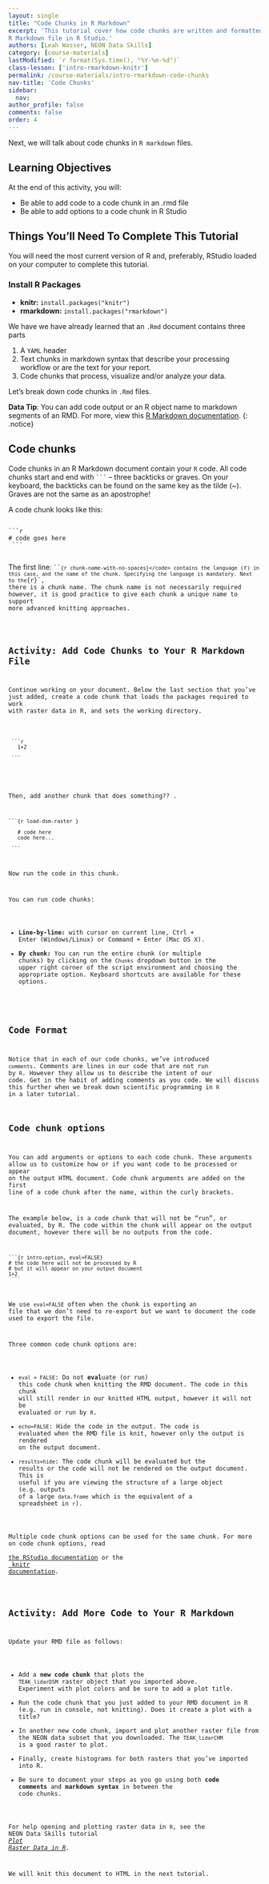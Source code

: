 ```yaml
---
layout: single
title: "Code Chunks in R Markdown"
excerpt: 'This tutorial cover how code chunks are written and formatted within an
R Markdown file in R Studio.'
authors: [Leah Wasser, NEON Data Skills]
category: [course-materials]
lastModified: `r format(Sys.time(), "%Y-%m-%d")`
class-lesson: ['intro-rmarkdown-knitr']
permalink: /course-materials/intro-rmarkdown-code-chunks
nav-title: 'Code Chunks'
sidebar:
  nav:
author_profile: false
comments: false
order: 4
---
```


Next, we will talk about code chunks in `R markdown` files.

<div class='notice--success' markdown="1">

# Learning Objectives
At the end of this activity, you will:

* Be able to add code to a code chunk in an .rmd file
* Be able to add options to a code chunk in R Studio

## Things You’ll Need To Complete This Tutorial

You will need the most current version of R and, preferably, RStudio loaded on
your computer to complete this tutorial.

### Install R Packages

* **knitr:** `install.packages("knitr")`
* **rmarkdown:** `install.packages("rmarkdown")`

</div>

We have we have already learned that an `.Rmd` document contains three parts

1. A `YAML` header
2. Text chunks in markdown syntax that describe your processing workflow or are the text for your report.
3. Code chunks that process, visualize and/or analyze your data.

Let's break down code chunks in `.Rmd` files.


<i class="fa fa-star"></i> **Data Tip**: You can add code output or an R object
name to markdown segments of an RMD. For more, view this
<a href="http://rmarkdown.rstudio.com/authoring_quick_tour.html#inline_r_code" target="_blank"> R Markdown documentation</a>.
{: .notice}

## Code chunks

Code chunks in an R Markdown document contain your `R` code. All code chunks
 start and end with <code>```</code> -- three backticks or
graves. On your keyboard, the backticks can be found on the same key as the
tilde (~). Graves are not the same as an apostrophe!

A code chunk looks like this:

<pre><code>
```r
# code goes here
 ```
 </code></pre>

The first line: <code>```{r chunk-name-with-no-spaces}</code> contains the language (`r`) in this case, and the name of the chunk. Specifying
the language is mandatory. Next to the `{r}`, there is a chunk name. The chunk
name is not necessarily required however, it is good practice to give each
chunk a unique name to support more advanced knitting approaches.

<div class="notice--warning" markdown="1">

## Activity: Add Code Chunks to Your R Markdown File

Continue working on your document. Below the last section that you've just added,
create a code chunk that loads the packages required to work with raster data
in R, and sets the working directory.

<pre>
<code>
 ```r

   1+2

 ```
 </code>
 </pre>


Then, add another chunk that does something?? .

<pre><code>```{r load-dsm-raster }

   # code here
   code here...

 ```</code></pre>

Now run the code in this chunk.

You can run code chunks:

* **Line-by-line:** with cursor on current line, Ctrl + Enter (Windows/Linux) or
Command + Enter (Mac OS X).
* **By chunk:** You can run the entire chunk (or multiple chunks) by
clicking on the `Chunks` dropdown button in the upper right corner of the script
environment and choosing the appropriate option. Keyboard shortcuts are
available for these options.

</div>

## Code Format

Notice that in each of our code chunks, we've introduced `comments`. Comments
are lines in our code that are not run by `R`. However they allow us to describe
the intent of our code. Get in the habit of adding comments as you code. We will discuss this further when we break down scientific programming in `R` in a
later tutorial.

## Code chunk options

You can add arguments or options to each code chunk. These arguments allow
us to customize how or if you want code to be
processed or appear on the output HTML document. Code chunk arguments are added on
the first line of a code
chunk after the name, within the curly brackets.

The example below, is a code chunk that will not be "run", or evaluated, by R.
The code within the chunk will appear on the output document, however there
will be no outputs from the code.

<pre><code>```{r intro-option, eval=FALSE}
# the code here will not be processed by R
# but it will appear on your output document
1+2
 ```</code></pre>

We use `eval=FALSE` often when the chunk is exporting an file that we don't
need to re-export but we want to document the code used to export the file.

Three common code chunk options are:

* `eval = FALSE`: Do not **eval**uate (or run) this code chunk when
knitting the RMD document. The code in this chunk will still render in our knitted
HTML output, however it will not be evaluated or run by `R`.
* `echo=FALSE`: Hide the code in the output. The code is
evaluated when the RMD file is knit, however only the output is rendered on the
output document.
* `results=hide`: The code chunk will be evaluated but the results or the code
will not be rendered on the output document. This is useful if you are viewing the
structure of a large object (e.g. outputs of a large `data.frame` which is
  the equivalent of a spreadsheet in `r`).

Multiple code chunk options can be used for the same chunk. For more on code
chunk options, read
<a href="http://rmarkdown.rstudio.com/authoring_rcodechunks.html" target="_blank"> the RStudio documentation</a>
or the
<a href="http://yihui.name/knitr/demo/output/" target="_blank"> knitr documentation</a>.

<div class="notice--warning" markdown="1">

## Activity: Add More Code to Your R Markdown

Update your RMD file as follows:

* Add a **new code chunk** that plots the `TEAK_lidarDSM` raster object that you imported above.
Experiment with plot colors and be sure to add a plot title.
* Run the code chunk that you just added to your RMD document in R (e.g. run in console, not
knitting). Does it create a plot with a title?
* In another new code chunk, import and plot another raster file from the NEON data subset
that you downloaded. The `TEAK_lidarCHM` is a good raster to plot.
* Finally, create histograms for both rasters that you've imported into R.
* Be sure to document your steps as you go using both **code comments** and
**markdown syntax** in between the code chunks.

For help opening and plotting raster data in `R`, see the NEON Data Skills tutorial
<a href="http://neondataskills.org/R/Plot-Rasters-In-R/" target="_blank">*Plot Raster Data in R*</a>.

We will knit this document to HTML in the next tutorial.
</div>
